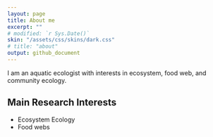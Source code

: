 ```yaml
---
layout: page
title: About me
excerpt: ""
# modified: `r Sys.Date()`
skin: "/assets/css/skins/dark.css"
# title: "about"
output: github_document
---
```


I am an aquatic ecologist with interests in ecosystem, food web, and community ecology.

## Main Research Interests

* Ecosystem Ecology
* Food webs
